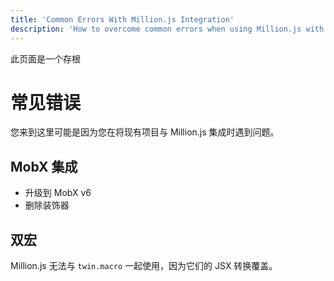 ```yaml
---
title: 'Common Errors With Million.js Integration'
description: 'How to overcome common errors when using Million.js with other technologies'
---
```



<Callout>此页面是一个存根</Callout>

# 常见错误

您来到这里可能是因为您在将现有项目与 Million.js 集成时遇到问题。

## MobX 集成

- 升级到 MobX v6
- 删除装饰器

## 双宏

Million.js 无法与 `twin.macro` 一起使用，因为它们的 JSX 转换覆盖。
